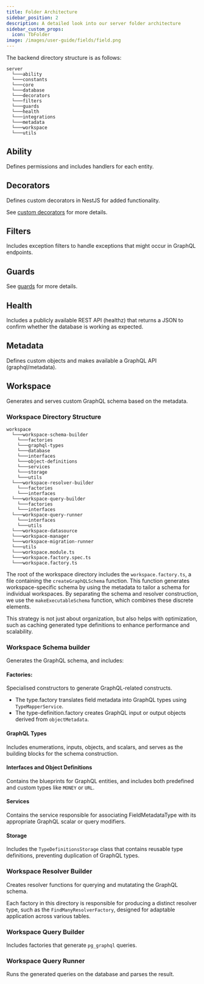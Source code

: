 ```yaml
---
title: Folder Architecture
sidebar_position: 2
description: A detailed look into our server folder architecture
sidebar_custom_props:
  icon: TbFolder
image: /images/user-guide/fields/field.png
---
```



The backend directory structure is as follows:

```
server
  └───ability
  └───constants 
  └───core
  └───database
  └───decorators
  └───filters
  └───guards
  └───health
  └───integrations
  └───metadata
  └───workspace
  └───utils
```

## Ability

Defines permissions and includes handlers for each entity.

## Decorators 

Defines custom decorators in NestJS for added functionality. 

See [custom decorators](https://docs.nestjs.com/custom-decorators) for more details.

## Filters

Includes exception filters to handle exceptions that might occur in GraphQL endpoints. 

## Guards

See [guards](https://docs.nestjs.com/guards) for more details. 

## Health

Includes a publicly available REST API (healthz) that returns a JSON to confirm whether the database is working as expected.

## Metadata

Defines custom objects and makes available a GraphQL API (graphql/metadata).

## Workspace

Generates and serves custom GraphQL schema based on the metadata. 

### Workspace Directory Structure 

```
workspace
  └───workspace-schema-builder
    └───factories 
    └───graphql-types
    └───database
    └───interfaces
    └───object-definitions
    └───services
    └───storage
    └───utils
  └───workspace-resolver-builder
    └───factories
    └───interfaces
  └───workspace-query-builder
    └───factories
    └───interfaces
  └───workspace-query-runner
    └───interfaces
    └───utils 
  └───workspace-datasource
  └───workspace-manager
  └───workspace-migration-runner          
  └───utils 
  └───workspace.module.ts   
  └───workspace.factory.spec.ts  
  └───workspace.factory.ts      
```


The root of the workspace directory includes the `workspace.factory.ts`, a file containing the `createGraphQLSchema` function. This function generates workspace-specific schema by using the metadata to tailor a schema for individual workspaces. By separating the schema and resolver construction, we use the `makeExecutableSchema` function, which combines these discrete elements. 

This strategy is not just about organization, but also helps with optimization, such as caching generated type definitions to enhance performance and scalability.

### Workspace Schema builder

Generates the GraphQL schema, and includes:  

#### Factories: 

Specialised constructors to generate GraphQL-related constructs.  
- The type.factory translates field metadata into GraphQL types using `TypeMapperService`.
- The type-definition.factory creates GraphQL input or output objects derived from `objectMetadata`.

#### GraphQL Types

Includes enumerations, inputs, objects, and scalars, and serves as the building blocks for the schema construction.

#### Interfaces and Object Definitions

Contains the blueprints for GraphQL entities, and includes both predefined and custom types like `MONEY` or `URL`.

#### Services

Contains the service responsible for associating FieldMetadataType with its appropriate GraphQL scalar or query modifiers.

#### Storage 

Includes the `TypeDefinitionsStorage` class that contains reusable type definitions, preventing duplication of GraphQL types.

### Workspace Resolver Builder 

Creates resolver functions for querying and mutatating the GraphQL schema. 

Each factory in this directory is responsible for producing a distinct resolver type, such as the `FindManyResolverFactory`, designed for adaptable application across various tables.

### Workspace Query Builder 

Includes factories that generate `pg_graphql` queries. 

### Workspace Query Runner 

Runs the generated queries on the database and parses the result.